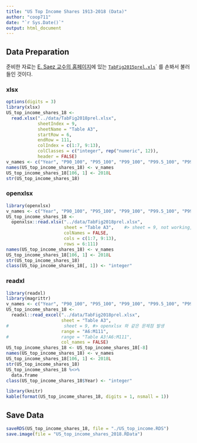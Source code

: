 ```yaml
---
title: "US Top Income Shares 1913-2018 (Data)"
author: "coop711"
date: "`r Sys.Date()`"
output: html_document
---
```


## Data Preparation

준비한 자료는  [E. Saez 교수의 홈페이지](http://elsa.berkeley.edu/~saez/)에 있는 [`TabFig2015prel.xls`](http://eml.berkeley.edu//~saez/TabFig2017prel.xls)` 를 손봐서 불러들인 것이다. 

### xlsx

```r
options(digits = 3)
library(xlsx)
US_top_income_shares_18 <- 
  read.xlsx("../data/TabFig2018prel.xlsx", 
            sheetIndex = 9, 
            sheetName = "Table A3", 
            startRow = 6, 
            endRow = 111, 
            colIndex = c(1:7, 9:13), 
            colClasses = c("integer", rep("numeric", 12)), 
            header = FALSE)
v_names <- c("Year", "P90_100", "P95_100", "P99_100", "P99.5_100", "P99.9_100", "P99.99_100", "P90_95", "P95_99", "P99_99.5", "P99.5_99.9", "P99.9_99.99")
names(US_top_income_shares_18) <- v_names
US_top_income_shares_18[106, 1] <- 2018L
str(US_top_income_shares_18)
```

### openxlsx

```r
library(openxlsx)
v_names <- c("Year", "P90_100", "P95_100", "P99_100", "P99.5_100", "P99.9_100", "P99.99_100", "P90_95", "P95_99", "P99_99.5", "P99.5_99.9", "P99.9_99.99")
US_top_income_shares_18 <-
  openxlsx::read.xlsx("../data/TabFig2018prel.xlsx",
                      sheet = "Table A3",    #> sheet = 9, not working, sheet = 10
                      colNames = FALSE,
                      cols = c(1:7, 9:13),
                      rows = 6:111)
names(US_top_income_shares_18) <- v_names
US_top_income_shares_18[106, 1] <- 2018L
str(US_top_income_shares_18)
class(US_top_income_shares_18[, 1]) <- "integer"
```

### readxl

```r
library(readxl)
library(magrittr)
v_names <- c("Year", "P90_100", "P95_100", "P99_100", "P99.5_100", "P99.9_100", "P99.99_100", "P90_95", "P95_99", "P99_99.5", "P99.5_99.9", "P99.9_99.99")
US_top_income_shares_18 <-
  readxl::read_excel("../data/TabFig2018prel.xlsx",
                     sheet = "Table A3",
#                     sheet = 9, #> openxlsx 와 같은 문제점 발생
                     range = "A6:M111",
#                    range = "Table A3!A6:M111",
                     col_names = FALSE)
US_top_income_shares_18 <- US_top_income_shares_18[-8]
names(US_top_income_shares_18) <- v_names
US_top_income_shares_18[106, 1] <- 2018L
str(US_top_income_shares_18)
US_top_income_shares_18 %<>% 
  data.frame
class(US_top_income_shares_18$Year) <- "integer"
```


<!--작업을 마친 자료파일은 `US_top_income_shares_15`이며, 이 자료의 구조와 앞의 몇 열의 값은 다음과 같다.-->

```r
library(knitr)
kable(format(US_top_income_shares_18, digits = 1, nsmall = 1))
```

## Save Data

```r
saveRDS(US_top_income_shares_18, file = "./US_top_income.RDS")
save.image(file = "US_top_income_shares_2018.RData")
```
